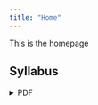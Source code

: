 ```yaml
---
title: "Home"
---
```


This is the homepage

## Syllabus

```{=html}
<details>
  <summary>PDF</summary>
  <a class="btn btn-primary btn-lg cv-download" href="Documents/EC-380-Fall-24-Syllabus.pdf" target="_blank">
    <i class="fa-solid fa-file-arrow-down"></i>&ensp;Download
  </a>
  <div class="embed-container">
    <iframe src="Documents/EC-380-Fall-24-Syllabus.pdf" style="border: 0.5px" height="1000" width="800"></iframe>
  </div>
</details>
```


